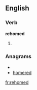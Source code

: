 ==English==

===Verb===
'''rehomed'''

# {{present participle of|[[rehome]]}}

===Anagrams===
* {{alphagram|deehmor}}
* [[homered#English|homered]]

[[fr:rehomed]]